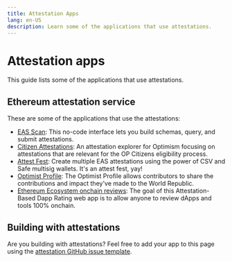 ```yaml
---
title: Attestation Apps
lang: en-US
description: Learn some of the applications that use attestations.
---
```


# Attestation apps

This guide lists some of the applications that use attestations.

## Ethereum attestation service

These are some of the applications that use the attestations:

*   [EAS Scan](https://optimism.easscan.org/): This no-code interface lets you build schemas, query, and submit attestations.
*   [Citizen Attestations](https://citizen-attestations.xyz/): An attestation explorer for Optimism focusing on attestations that are relevant for the OP Citizens eligibility process.
*   [Attest Fest](https://attest-fest.party/): Create multiple EAS attestations using the power of CSV and Safe multisig wallets. It's an attest fest, yay!
*   [Optimist Profile](https://app.optimism.io/retropgf-signup): The Optimist Profile allows contributors to share the contributions and impact they've made to the World Republic.
*   [Ethereum Ecosystem onchain reviews](https://www.ethereum-ecosystem.com/new-review): The goal of this Attestation-Based Dapp Rating web app is to allow anyone to review dApps and tools 100% onchain.

## Building with attestations

Are you building with attestations? Feel free to add your app to this page using the [attestation GitHub issue template](https://github.com/worldrepublicorg/docs/issues/new?assignees=\&labels=documentation%2Cattestation%2Ccommunity-request\&projects=\&template=suggest_attestation.yaml\&title=%5BATT%5D+Add+PR+title).
